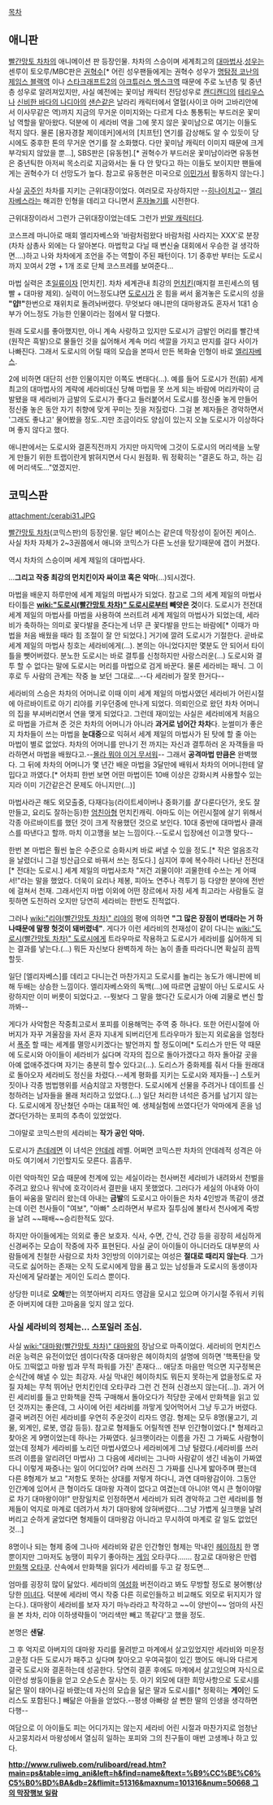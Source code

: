 [[목차]]

== 애니판 ==
[[빨간망토 차차]]의 애니메이션 판 등장인물. 차차의 스승이며 세계최고의 [[대마법사]].[[성우]]는 센루이 토오루/MBC판은 [[권혁수]][* 어린 성우팬들에게는 권혁수 성우가 [[명탐정 코난]]의 [[제임스 블랙]]역 이나 [[스타크래프트2]]의 [[아크튜러스 멩스크]]역 때문에 주로 노년층 및 중년층 성우로 알려져있지만, 사실 예전에는 꽃미남 캐릭터 전담성우로 [[캔디캔디]]의 [[테리우스]]나 [[신비한 바다의 나디아]]의 [[샌슨]]같은 날라리 캐릭터에서 열혈(사이코 아머 고바리안에서 이사무같은 역)까지 지금의 무거운 이미지와는 다르게 다소 통통튀는 부드러운 꽃미남 역할을 맡아왔다. 덕분에 이 세라비 역을 그에 못지 않은 꽃미남으로 여기는 이들도 적지 않다. 물론 [용자경찰 제이데커]에서의 [치프턴] 연기를 감상해도 알 수 있듯이 당시에도 중후한 톤의 무거운 연기를 잘 소화했다. 다만 꽃미남 캐릭터 이미지 때문에 크게 부각되지 않았을 뿐...], SBS판은 [유동현].[* 권혁수가 부드러운 꽃미남이라면 유동현은 중년틱한 아저씨 목소리로 지금와서는 둘 다 안 맞다고 하는 이들도 보이지만 팬들에게는 권혁수가 더 선망도가 높다. 참고로 유동현은 미국으로 [[이민]]가서 활동하지 않는다.]

사실 [[공주]]인 차차를 지키는 근위대장이었다. 여러모로 자상하지만 --[[히나이치고]]-- [[엘리자베스]]라는 해괴한 인형을 데리고 다니면서 [[혼자놀기]]를 시전한다.

근위대장이라서 그런가 근위대장이었는데도 그런가 [[반말 캐릭터]]다.

코스프레 마니아로 매회 엘리자베스와 '바람처럼왔다 바람처럼 사라지는 XXX'로 분장(차차 삼총사 외에는 다 알아본다. 마법학교 다닐 때 변신술 대회에서 우승한 걸 생각하면….)하고 나와 차차에게 조언을 주는 역할이 주된 패턴이다. 1기 중후반 부터는 도로시까지 꼬여서 2명 + 1개 조로 단체 코스프레를 보여준다…

마법 실력은 초[[일류]]이자 [먼치킨]. 차차 세계관내 최강의 [[먼치킨]](매지컬 프린세스의 템빨 + 대마왕 제외). 실력이 어느정도냐면 [[도로시(빨간망토 차차)|도로시]]가 온 힘을 써서 옮겨놓은 도로시의 성을 '''"얍!"'''한번으로 재위치로 돌려놔버렸다. 무엇보다 애니판의 대마왕과도 혼자서 1대1 승부가 어느정도 가능한 인물이라는 점에서 말 다했다.

원래 도로시를 좋아했지만, 아니 계속 사랑하고 있지만 도로시가 금발인 머리를 빨간색(원작은 흑발)으로 물들인 것을 싫어해서 계속 머리 색깔을 가지고 딴지를 걸다 사이가 나빠진다. 그래서 도로시의 어릴 때의 모습을 본따서 만든 복화술 인형이 바로 [[엘리자베스]]. 

2에 비하면 대단히 선한 인물이지만 이쪽도 변태다(...). 예를 들어 도로시가 전(前) 세계 최고의 대마법사의 계략에 세라비대신 당해 마법을 못 쓰게 되는 바람에 머리카락이 금발됐을 때 세라비가 금발의 도로시가 좋다고 들러붙어서 도로시를 정신줄 놓게 만들어 정신줄 놓은 동안 자기 취향에 맞게 꾸미는 짓을 저질렀다. 그걸 본 제자들은 경악하면서 '그래도 좋냐고' 물어봤을 정도..지만 조금이라도 양심이 있는지 오늘 도로시가 이상하다며 좋지 않다고 했다.

애니판에서는 도로시와 결혼직전까지 가지만 마지막에 그것이 도로시의 머리색을 노랗게 만들기 위한 트랩이란게 밝혀지면서 다시 원점화. 뭐 정확히는 "결혼도 하고, 하는 김에 머리색도…"였겠지만.

== 코믹스판 ==
attachment:/cerabi31.JPG

[[빨간망토 차차]](코믹스판)의 등장인물. 일단 베이스는 같은데 막장성이 짙어진 케이스. 사실 차차 자체가 2~3권쯤에서 애니와 코믹스가 다른 노선을 탔기때문에 갭이 커졌다.

역시 차차의 스승이며 세계 제일의 대마법사다. 

...'''그리고 작중 최강의 먼치킨이자 싸이코 혹은 악마'''(...)되시겠다.

마법을 배운지 하루만에 세계 제일의 마법사가 되었다. 참고로 그의 세계 제일의 마법사 타이틀은 '''[[wiki:"도로시(빨간망토 차차)" 도로시]]로부터 빼앗은 것'''이다. 도로시가 전전대 세계 제일의 마법사를 마법을 사용하여 쓰러트려 세계 제일의 마법사가 되었는데, 세라비가 축하하는 의미로 꽃다발을 준다는게 너무 큰 꽃다발을 만드는 바람에[* 이때가 마법을 처음 배웠을 때라 힘 조절이 잘 안 되었다.] 거기에 깔려 도로시가 기절한다. 곧바로 세계 제일의 마법사 칭호는 세라비에게(…). 본의는 아니었다지만 몇분도 안 되어서 타이틀을 뺏어버렸다. 분노한 도로시는 바로 결투를 신청하지만 사랑스러운(…) 도로시와 결투 할 수 없다는 말에 도로시는 머리를 마법으로 검게 바꾼다. 물론 세라비는 패닉. 그 이후로 두 사람의 관계는 작중 늘 보던 그대로...--다 세라비가 잘못 한거다--

세라비의 스승은 차차의 어머니로 이때 이미 세계 제일의 마법사였던 세라비가 어린시절에 아르바이트로 아기 리야를 키우던중에 만나게 되었다. 의뢰인으로 왔던 차차 어머니의 집을 부셔버리면서 연을 맺게 되었다고. 그런데 재미있는 사실은 세라비에게 처음으로 마법을 가르쳐 준 것은 차차의 어머니가 아니라 '''과거로 넘어간 차차'''다. 눈썰미가 좋은지 차차들이 쓰는 마법을 '''눈대중'''으로 익혀서 세계 제일의 마법사가 된 탓에 할 줄 아는 마법이 별로 없었다. 차차의 어머니를 만나기 전 까지는 자신과 결투하러 온 자객들을 따라하면서 마법을 배웠다고.--[[몰라 뭐야 이거 무서워]]-- 그래서 '''공격마법 만큼은''' 완벽했다. 그 뒤에 차차의 어머니가 몇 년간 배운 마법을 3달만에 배워서 차차의 어머니한테 얄밉다고 까였다.[* 어차피 한번 보면 어떤 마법이든 10배 이상은 강화시켜 사용할수 있는지라 이미 기간같은건 문제도 아니지만(...)]

마법사라곤 해도 외모출중, 다재다능(라이트세이버나 중화기를 ''잘'' 다룬다던가, 옷도 잘만들고, 요리도 잘하는등)한 [[엄친아]]형 먼치킨캐릭. 아마도 이는 어린시절에 살기 위해서 각종 아르바이트를 했던 것이 크게 작용했던 것으로 보인다. 10대 중반에 대마법사 클래스를 따낸다고 할까. 마치 이고깽을 보는 느낌이다.--도로시 입장에선 이고깽 맞다--

한번 본 마법은 훨씬 높은 수준으로 승화시켜 바로 써낼 수 있을 정도.[* 작은 얼음조각을 날렸더니 그걸 빙산급으로 바꿔서 쓰는 정도다.] 심지어 후에 복수하러 나타난 전전대[* 전대는 도로시.] 세계 제일의 마법사조차 "저건 괴물이야! 괴물한테 수쓰는 게 어때서!"라는 말을 했었다. 더욱이 요리나 제봉, 피아노 연주나 격투기 등 다양한 분야에 전반에 걸쳐서 천재. 그래서인지 마법 이외에 어떤 장르에서 자칭 세계 최고라는 사람들도 걸핏하면 도전하러 오지만 당연히 세라비는 한번도 진적없다.

그러나 [[wiki:"리야(빨간망토 차차)" 리야]]의 평에 의하면 '''"그 많은 장점이 변태라는 거 하나때문에 말짱 헛것이 돼버렸네"'''. 게다가 이런 세라비의 천재성이 같이 다니는 [[wiki:"도로시(빨간망토 차차)" 도로시]]에게 트라우마로 작용하고 도로시가 세라비를 싫어하게 되는 결과를 낳는다.(…) 뭐든 자신보다 완벽하게 하는 놈이 졸졸 따라다니면 확실히 끔찍할듯.

일단 [엘리자베스]를 데리고 다니는건 마찬가지고 도로시를 놀리는 농도가 애니판에 비해 두배는 상승한 느낌이다. 엘리자베스와의 독백(…)에 따르면 금발이 아닌 도로시도 사랑하지만 이미 버릇이 되었다고. --뭣보다 그 말을 했다간 도로시가 아예 괴물로 변신 할까봐-- 

게다가 사악함은 작중최고로서 포피를 이용해먹는 주역 중 하나다. 또한 어린시절에 아버지가 자꾸 겨울잠을 자서 혼자 지내게 되버리던게 트라우마가 됬는지 외로움을 엄청타서 [[폭주]] 할 때는 세계를 멸망시키겠다는 발언까지 할 정도이며[* 도리스가 만든 약 때문에 도로시와 아이들이 세라비가 싫다며 각자의 집으로 돌아가겠다고 하자 돌아갈 곳을 아예 없애주겠다며 자기는 충분히 할수 있다고(…). 도리스가 중화제를 줘서 다들 원래대로 돌아오자 세라비도 정신을 차렸다.--세계 평화를 지키는 도로시와 제자들--] 스토커짓이나 각종 범법행위를 서슴치않고 자행한다. 도로시에게 선물을 주려거나 데이트를 신청하려는 남자들을 몰래 처리하고 있었다.(…) 일단 처리한 녀석은 증거를 남기지 않는다. 도로시에게 장난쳤던 수마는 대표적인 예. 생체실험에 쓰였다던가 악마에게 혼을 넘겼다던가하는 포피의 추측이 있었었다. 

그야말로 코믹스판의 세라비는 '''작가 공인 악마.''' 

도로시가 [[츤데레]]면 이 녀석은 [[얀데레]] 레벨. 어쩌면 코믹스판 차차의 얀데레적 성격은 아마도 여기에서 기인할지도 모른다. 흠좀무.

이런 악마적인 모습 때문에 천계에 있는 세실이라는 천사버전 세라비가 내려와서 천벌을 주려고 왔으나 워낙에 호각이라서 결판을 내지 못했었다. 그러다가 세실의 아내와 아이들이 싸움을 말리러 왔는데 아내는 '''금발'''의 도로시고 아이들은 차차 4인방과 똑같이 생겼는데 이런 천사들이 "여보", "아빠" 소리하면서 부르자 질투심에 불타서 천사에게 죽방을 날려 ~~패배~~승리한적도 있다.

하지만 아이들에게는 의외로 좋은 보호자. 식사, 수면, 간식, 건강 등을 굉장히 세심하게 신경써주는 모습이 작중에 자주 표현된다. 사실 굳이 아이들이 아니더라도 대부분의 사람들에게 친철한 사람으로 차차 3인방의 이야기로는 여성은 '''절대로 때리지 않는다'''. 그가 극도로 싫어하는 존재는 오직 도로시에게 맘을 품고 있는 남성들과 도로시의 동생이자 자신에게 달라붙는 게이인 도리스 뿐이다.

상당한 미녀로 '''오해'''받는 의붓아버지 리자드 영감을 모시고 있으며 아기시절 주워서 키워준 아버지에 대한 고마움을 잊지 않고 있다.

=== 사실 세라비의 정체는… '''스포일러''' 조심. ===
사실 [[wiki:"대마왕(빨간망토 차차)" 대마왕]]의 장남으로 마족이었다. 세라비의 먼치킨스러운 능력은 유전이었던 셈이다(작중 대마왕은 헤이하치의 설명에 의하면 '핵폭탄을 맞아도 끄떡없고 마왕 빔과 무적 파워를 가진' 존재다… 애당초 마음만 먹으면 지구정복은 순식간에 해낼 수 있는 최강자. 사실 막내인 헤이하치도 뭐든지 못하는게 없을정도로 자질 자체는 무척 뛰어난 먼치킨인데 오타쿠라 그런 건 전혀 신경쓰지 않는다[…]). 과거 어린 세리비를 들고 만화책을 잔뜩 구매해서 돌아오다가 적당한 곳에서 만화책을 읽고 있던 것까지는 좋은데, 그 사이에 어린 세라비를 까맣게 잊어먹어서 그냥 두고가 버렸다. 결국 버려진 어린 세라비를 우연히 주운것이 리자드 영감. 형제는 모두 8명(물고기, 괴물, 외계인, 로봇, 영감 등등). 참고로 형제들도 어릴적엔 전부 인간형이었다.[* 형제라고 찾아온 게 9명이었는데 하나는 가짜였다. 실크햇이라는 이름을 가진 그 가짜도 사람형이었는데 정체가 세라비를 노리던 마법사였으나 세라비에게 그냥 털렸다.(세라비를 쓰러뜨려 이름을 알리려던 마법사) 그 다음에 세라비는 그나마 사람같이 생긴 네놈이 가짜였다니 이렇게 짜증나는 일이 어디있어? 라며 쓰러진 그 가짜를 신나게 밟아주며 팼는데 다른 8형제가 보고 "저항도 못하는 상대를 저렇게 하다니, 과연 대마왕감이야. 그동안 인간계에 있어서 큰 형이라도 대마왕 자격이 없다고 여겼는데 아니야! 역시 큰 형이야말로 차기 대마왕이야!" 만장일치로 인정하면서 세라비가 되려 경악하고 그런 세라비를 형제들이 억지로 마계로 데려가서 차기 대마왕에 앉혀버렸다...그냥 가볍게 실크햇을 날려버리고 순하게 굴었다면 형제들이 대마왕감 아니라고 무시하여 마계로 갈 일도 없었던 것...]

8명이나 되는 형제 중에 그나마 세라비와 같은 인간형인 형제는 막내인 [[헤이하치]] 한 명 뿐이지만 그마저도 농땡이 피우기 좋아하는 [[게임]] 오타쿠다……. 참고로 대마왕은 만렙 [[만화]]책 [[오타쿠]]. 산속에서 만화책을 읽다가 세라비를 두고 갈 정도면...

엄마를 굉장히 많이 닮았다. 세라비의 [[여성화]] 버전이라고 봐도 무방할 정도로 붕어빵(상당한 [[미녀]]다. 덕분에 세라비 역시 작중 다른 히로인들하고 비교해도 외모로 뒤지지가 않는다.). 대마왕이 세라비를 보자 자기 마누라라고 착각하고 ~~이 양반이~~ 엄마의 사진을 본 차차, 리야 이하생략들이 '머리색만 빼고 똑같다'고 했을 정도.

본명은 '''샌달'''.

그 후 억지로 아버지의 대마왕 자리를 물려받고 마계에서 살고있었지만 세라비와 미운정 고운정 다든 도로시가 패주고 싶다며 찾아오고 우여곡절이 있긴 했어도 애니와 다르게 결국 도로시와 결혼하는데 성공한다. 당연히 결혼 후에도 마계에서 살고있으며 자식으로 이란성 쌍둥이들을 얻고 오손도손 잘사는 듯. 아기 외모에 대한 희망사항으로 도로시를 닮은 딸이 태어나길 바랬는데 자신의 모습을 닮은 딸과 도로시를[* 정확히는 '''게이'''인 도리스도 포함된다.] 빼닮은 아들을 얻었다.--평생 아빠랑 살 뻔한 딸의 인생을 생각하면 다행--

여담으로 이 아이들도 피는 어디가지는 않는지 세라비 어린 시절과 마찬가지로 엄청난 사고뭉치라서 마왕성에서 열심히 일하는 포피와 그의 친구들이 매번 고생께나 하고 있다.

'''[[http://www.ruliweb.com/ruliboard/read.htm?main=ps&table=img_ani&left=h&find=name&ftext=%B9%CC%BE%C6%C5%B0%BD%BA&db=2&flimit=51316&maxnum=101316&num=50668 그의 막장행보 일람]]'''
